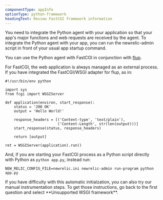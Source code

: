 ```yaml
---
componentType: appInfo
optionType: python-framework
headingText: Review FastCGI framework information
---
```


You need to integrate the Python agent with your application so that your app's major functions and web requests are received by the agent. To integrate the Python agent with your app, you can run the newrelic-admin script in front of your usual app startup command.

You can use the Python agent with FastCGI in conjunction with [flup](https://pypi.python.org/pypi/flup).

For FastCGI, the web application is always managed as an external process. If you have integrated the FastCGI/WSGI adapter for flup, as in:

```
#!/usr/bin/env python

import sys
from fcgi import WSGIServer

def application(environ, start_response):
    status = '200 OK'
    output = 'Hello World!'

    response_headers = [('Content-type', 'text/plain'),
                        ('Content-Length', str(len(output)))]
    start_response(status, response_headers)

    return [output]

ret = WSGIServer(application).run()
```

And, if you are starting your FastCGI process as a Python script directly with Python as `python app.py`, instead run:

```
NEW_RELIC_CONFIG_FILE=newrelic.ini newrelic-admin run-program python app.py
```

<Callout variant="tip">
  If you have difficulty with this automatic initialzation, you can also try our manual instrumentation steps. To get those instructions, go back to the first question and select **Unsupported WSGI framework**.
</Callout>